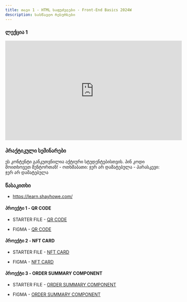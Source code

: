 ```yaml
---
title: თავი 1 - HTML საფუძვლები - Front-End Basics 2024W
description: სასწავლო რესურსები
---
```


### ლექცია 1

<iframe
  width="560"
  height="315"
  src="https://www.youtube.com/embed/6amLPbB0iZU?si=2DxaVGkdzD50uB-z"
  title="YouTube video player"
  frameborder="0"
  allow="accelerometer; autoplay; clipboard-write; encrypted-media; gyroscope; picture-in-picture; web-share"
  allowFullScreen
></iframe>

### პრაქტიკული სემინარები

<Card>
  <PinCodeProtectedContent>
    <Locked>
      ეს კონტენტი განკუთვნილია აქტიური სტუდენტებისთვის. პინ კოდი მოითხოვეთ
      მენტორთან!
    </Locked>
    <Unlocked>
      - ოთხშაბათი: ჯერ არ დამატებულა
      - პარასკევი: ჯერ არ დამატებულა
    </Unlocked>
  </PinCodeProtectedContent>
</Card>


### წასაკითხი

- https://learn.shayhowe.com/

#### პროექტი 1 - QR CODE

- STARTER FILE - [QR CODE](https://drive.google.com/file/d/1eWAB79mdR8XPqJIaUrZiOUVMiFzJyuGX/view)

- FIGMA - [QR CODE](https://www.figma.com/file/8gBUJ5J3dWlyS7STbItlLZ/qr-code-component?type=design&mode=design&t=2ZdSOhRHVTJ0ydaN-0)

#### პროექტი 2 - NFT CARD

- STARTER FILE - [NFT CARD](https://drive.google.com/file/d/1Y1N41ddL6diSlSoOpeMNQkvHofhjbXSd/view?usp=sharing)

- FIGMA - [NFT CARD](https://www.figma.com/file/SYFRvTvTGdCo3iTXxu2kZE/nft-preview-card-component?type=design&node-id=0-59&mode=design&t=z6BMgxQU7rbEr2nI-0)

#### პროექტი 3 - ORDER SUMMARY COMPONENT

- STARTER FILE - [ORDER SUMMARY COMPONENT](https://drive.google.com/file/d/1X5qNCs7MfT_IJ8q1Xw2U9oUu_5BwDCPk/view)

- FIGMA - [ORDER SUMMARY COMPONENT](https://www.figma.com/file/6p3ofsbwTEuB4gJFgqr3KV/order-summary-component?type=design&node-id=0-82&mode=design&t=al5jttqiLYyl1Pw8-0)
